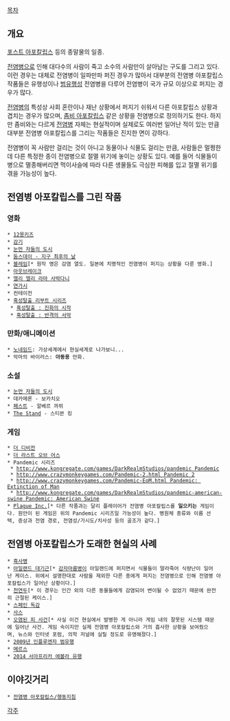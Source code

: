 [[목차]]

== 개요 ==
[[포스트 아포칼립스]] 등의 종말물의 일종.

[[전염병]]으로 인해 대다수의 사람이 죽고 소수의 사람만이 살아남는 구도를 그리고 있다. 이런 경우는 대체로 전염병이 일파만파 퍼진 경우가 많아서 대부분의 전염병 아포칼립스 작품들은 유행성이나 [[범유행전염병|범유행성]] 전염병을 다루어 전염병이 국가 규모 이상으로 퍼지는 경우가 많다.

[[전염병]]의 특성상 사회 혼란이나 재난 상황에서 퍼지기 쉬워서 다른 아포칼립스 상황과 겹치는 경우가 많으며, [[좀비 아포칼립스]] 같은 상황을 전염병으로 정의하기도 한다. 하지만 좀비와는 다르게 [[전염병]] 자체는 현실적이며 실제로도 여러번 일어난 적이 있는 만큼 대부분 전염병 아포칼립스를 그리는 작품들은 진지한 면이 강하다.

전염병이 꼭 사람만 걸리는 것이 아니고 동물이나 식물도 걸리는 만큼, 사람들은 멀쩡한데 다른 특정한 종이 전염병으로 절멸 위기에 놓이는 상황도 있다. 예를 들어 식물들이 병으로 멸종해버리면 먹이사슬에 따라 다른 생물들도 극심한 피해를 입고 절멸 위기를 겪을 가능성이 높다.

== 전염병 아포칼립스를 그린 작품 ==
=== 영화 ===
 * [[12몽키즈]]
 * [[감기(영화)|감기]]
 * [[눈먼 자들의 도시]]
 * [[둠스데이 - 지구 최후의 날]]
 * [[블레임]][* 원작 명은 감염 열도. 일본에 치명적인 전염병이 퍼지는 상황을 다룬 영화.]
 * [[아웃브레이크]]
 * [[엘리 엘리 라마 사박다니]]
 * [[연가시(영화)|연가시]]
 * 컨테이전
 * [[혹성탈출 시리즈|혹성탈출 리부트 시리즈]]
  * [[혹성탈출 : 진화의 시작]]
  * [[혹성탈출 : 반격의 서막]]

=== 만화/애니메이션 ===
 * [[노네임드]]: 가상세계에서 현실세계로 나가보니...
 * 악마의 바이러스: '''아동용''' 만화.

=== 소설 ===
 * [[눈먼 자들의 도시]]
 * 데카메론 - 보카치오
 * [[페스트]] - 알베르 까뮈
 * [[The Stand]] - 스티븐 킹

=== 게임 ===
 * [[더 디비전]]
 * [[더 라스트 오브 어스]]
 * Pandemic 시리즈
  * [[http://www.kongregate.com/games/DarkRealmStudios/pandemic Pandemic]]
  * [[http://www.crazymonkeygames.com/Pandemic-2.html Pandemic 2]]
  * [[http://www.crazymonkeygames.com/Pandemic-EoM.html Pandemic: Extinction of Man]]
  * [[http://www.kongregate.com/games/DarkRealmStudios/pandemic-american-swine Pandemic: American Swine]]
 * [[Plague Inc.]][* 다른 작품과는 달리 플레이어가 전염병 아포칼립스를 '''일으키는''' 게임이다. 원안이 된 게임은 위의 Pandemic 시리즈일 가능성이 높다. 병원체 종류와 이름 선택, 증상과 전염 경로, 전염성/가시도/치사성 등의 골조가 같다.]

== 전염병 아포칼립스가 도래한 현실의 사례 ==
 * [[흑사병]]
 * [[아일랜드 대기근]][* [[감자마름병]]이 아일랜드에 퍼지면서 식물들이 말라죽어 식량난이 일어난 케이스. 위에서 설명한대로 사람을 제외한 다른 종에게 퍼지는 전염병으로 인해 전염병 아포칼립스가 일어난 상황이다.]
 * [[천연두]][* 이 경우는 인간 외의 다른 동물들에게 감염되어 변이될 수 없었기 때문에 완전히 근절된 케이스.]
 * [[스페인 독감]]
 * [[사스]]
 * [[오염된 피 사건]][* 사실 이건 현실에서 발병한 게 아니라 게임 내의 잘못된 시스템 때문에 일어난 사건. 게임 속이지만 실제 전염병 아포칼립스와 거의 흡사한 상황을 보여줬으며, 뉴스와 인터넷 포럼, 의학 저널에 실릴 정도로 유명해졌다.]
 * [[2009년 인플루엔자 범유행]]
 * [[메르스]]
 * [[2014 서아프리카 에볼라 유행]]

== 이야깃거리 ==
 * [[전염병 아포칼립스/행동지침]]

[[각주]]
